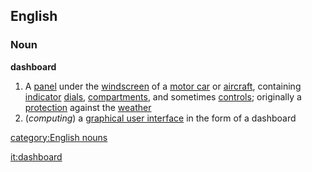 ==English==
===Noun===
{{wikipedia}}
'''dashboard'''
#A [[panel]] under the [[windscreen]] of a [[motor car]] or [[aircraft]], containing [[indicator]] [[dial]]s, [[compartment]]s, and sometimes [[control]]s; originally a [[protection]] against the [[weather]]
#(''computing'') a [[graphical user interface]] in the form of a dashboard
[[category:English nouns]]

[[it:dashboard]]